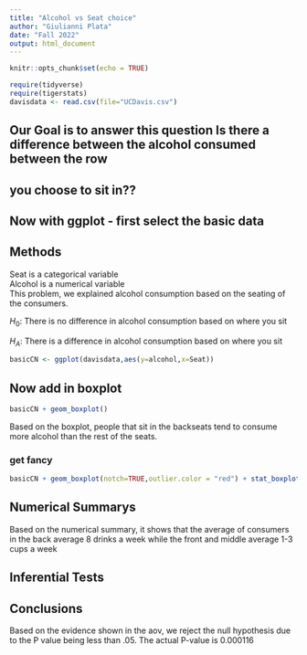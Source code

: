 ```yaml
---
title: "Alcohol vs Seat choice"
author: "Giulianni Plata"
date: "Fall 2022"
output: html_document
---
```


```r
knitr::opts_chunk$set(echo = TRUE)
```

```r
require(tidyverse)
require(tigerstats)
davisdata <- read.csv(file="UCDavis.csv")
```
## Our Goal is to answer this question Is there a difference between the alcohol consumed between the row
## you choose to sit in??

## Now with ggplot - first select the basic data

## Methods  
Seat is a categorical variable   
Alcohol is a numerical variable  
This problem, we explained alcohol consumption based on the seating of the consumers.  

$H_0$: There is no difference in alcohol consumption based on where you sit  

$H_A$: There is a difference in alcohol consumption based on where you sit


```r
basicCN <- ggplot(davisdata,aes(y=alcohol,x=Seat))
```
## Now add in boxplot

```r
basicCN + geom_boxplot()
```
  Based on the boxplot, people that sit in the backseats tend to consume more alcohol than the rest of the seats.
  
### get fancy  

```r
basicCN + geom_boxplot(notch=TRUE,outlier.color = "red") + stat_boxplot(geom ='errorbar') + labs(title="Fancy notch boxplot \n with 2 lines")
```

## Numerical Summarys 



Based on the numerical summary, it shows that the average of consumers in the back average 8 drinks a week while the front and middle average 1-3 cups a week

## Inferential Tests

## Conclusions

Based on the evidence shown in the aov, we reject the null hypothesis due to the P value being less than .05. The actual P-value is 0.000116
